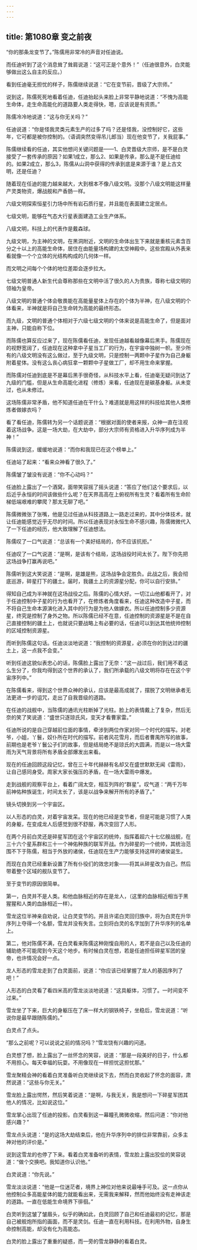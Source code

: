 ```yaml
---
---
---
```

title: 第1080章 变之前夜
---



“你的那条龙变节了。”陈儒用非常冷的声音对任迪说。

而任迪听到了这个消息耸了耸肩说道：“这可正是个意外！”（任迪很意外，白灵能够做出这么自主的反应。）

看到任迪毫无担忧的样子，陈儒继续说道：“它在变节前，晋级了大宗师。”

说到这，陈儒死死地看着任迪，任迪抬起头来脸上非常平静地说道：“不愧为高能生命体，走生命高能化的道路要人类走得快，嗯，应该说是有资质。”

陈儒冷冷地说道：“这与你无关吗？”

任迪说道：“你是怪我灵类元素生产的过多了吗？还是怪我，没控制好它，这些年，它可都是被你控制的。（语调突然变得吊儿郎当）现在他变节了，关我屁事。”

陈儒继续看的任迪，其实他想问关键问题是——1、白灵晋级大宗师，是不是白灵接受了一套传承的原因？如果1成立，那么2、如果是传承，那么是不是任迪给的。如果2成立，那么3，陈儒从山洞中获得的传承到底是来源于谁？是上古文明，还是任迪？

随着现在任迪的能力越来越大，大到根本不像八级文明。没那个八级文明能这样量产灵类物资，爆战舰和产香肠一样。

六级文明探索恒星引力场中所有岩石质行星，并且能在表面建立定居点。

七级文明，能够在气态大行星表面建造工业生产体系。

八级文明，科技上的代表作是戴森球。

九级文明，为主神的文明，在黑洞附近，文明的生命体出生下来就是重核元素含百分之十以上的高能生命体，居住在由能量场构建的太空神殿中。这些宫殿从外表来看就像一个个立体的光结构构成的几何体一样。

而文明之间每个个体的地位差距会逐步拉大。

七级文明普通人新生代会尊称那些在文明中活了很久的人为贵族，尊称七级文明的领袖为皇帝。

八级文明的普通个体会敬畏能在高能量星体上存在的个体为半神，在八级文明的个体看来，半神就是将自己生命转为高能的最终形态。

而九级，文明的普通个体相对于六级七级文明的个体来说是高能生命了，但是面对主神，只能自称下位。

而陈儒也算反应过来了，现在陈儒看任迪，发现任迪越看越像幕后黑手。陈儒现在的视野宽阔了，任迪现在这种拿中子星当工厂的行为，在宇宙中独树一帜。至少所有的八级文明没有这么做过，至于九级文明，只是控制一两颗中子星作为自己身躯附着星体。没有这么丧心病狂拿一颗颗中子星做工厂，却不用生命来掌握。

而陈儒对任迪到底是不是幕后黑手很奇怪，从科技水平上看，任迪毫无疑问到达了九级的门槛，但是从生命高能化进程（修炼）来看，任迪现在是碳基身躯。从未变过，也从未修过。

这场陈儒非常矛盾，他不知道任迪在干什么？难道就是用这样的科技给其他人类修炼者做嫁衣吗？

看了看任迪，陈儒转为另一个话题说道：“根据对面的使者来报，众神一直在注视着这场战争。这是一场大劫，在大劫中，部分大宗师有资格进入升华序列成为半神！”

陈儒说到这，缓缓地说道：“而你和我现已在这个榜单上。”

任迪站了起来：“看来众神看了很久了。”

陈儒皱了皱没有说道：“你不心动吗？”

任迪脸上露出了一个酒窝，面带笑容摇了摇头说道：“答应了他们这个要求后，以后近乎永恒的时间该做些什么呢？在天界高高在上俯视所有生灵？看着所有生命阶梯低端艰难的攀爬？那太无聊了吧。”

陈儒微微张了张嘴，他是见过任迪从科技道路上一路走过来的，其中分体技术，就让任迪能感觉近乎无尽的时间。所以任迪表现对永恒生命不感兴趣，陈儒微微代入了一下任迪的经历，他大致理解了任迪想法。

陈儒叹了一口气说道：“总该有一个美好结局的，你不应该抗拒。”

任迪叹了一口气说道：“是啊，是该有个结局，这场战役时间太长了。陛下你先把这场战争打赢再说吧。”

陈儒听到这大笑说道：“是啊，是雄是熊，这场战争会定胜负。此战之后，我会彻底巡游，碎星打下的疆土。届时，我疆土上的资源星分配，你可以自行安排。”

得知自己成为半神就在这场战役之后。陈儒的心情大好。一切江山他都看开了，对于任迪控制中子星的行为也看开了，在修炼者角度看来，任迪这种改造中子星，而不将自己生命本源演化进入其中的行为是为他人做嫁衣。所以任迪控制多少资源星，终究是控制了身外之物。所以陈儒已经不在意，任迪控制的资源星是不是在自己直接控制的疆土上，也就说只要战略上有必要的话，任迪可以到达其他统帅控制的区域控制资源星。

而听到陈儒这句话。任迪淡淡地说道：“我控制的资源星，必须在你的到达过的疆土上，这一点我不会变。”

听到任迪这貌似表忠心的话，陈儒脸上露出了无奈：“这一战过后，我们用不着这么生分了，你我均得到这个世界的承认了，我们所承载的八级文明将存在在这个宇宙序列中。”

在陈儒看来，得到这个世界众神的承认，应该是最高成就了，摆脱了文明继承者无法更进一步的诅咒，走出了自我晋级的道路。

在任迪的战舰中，当陈儒的通讯光柱断掉了光柱。脸上的表情戴上了复杂，然后无奈的笑了笑说道：“盛世只逐琼氏风，变天才看曹家雷。”

任迪所说的是自己穿越前位面的事情，牵涉到两位作家对同一个时代的描写。对老爷，小姐，丫鬟，奴仆所在时代的描写。前者风花雪月，而后者曹禺所写的故事，前期也是老爷丫鬟公子们的故事，但是结局绝不是琼氏的大圆满，而是以一场大雷雨为天气背景将所有矛盾全部爆发出来看。

现在的任迪回顾这段记忆，曾在三十年代赫赫有名却又在盛世默默无闻《雷雨》，让自己感同身受。周家大家长强压的矛盾，在一场大雷雨中爆发。

走到战舰的观察平台上，看着广阔太空，相互列阵的“群星”。叹气道：“两千万年前神佑种族诞生，时间太长了，该是以战争来解开所有的矛盾了。”

镜头切换到另一个宇宙区。

以人形态的白灵，对着宇宙发呆。现在的他已经是变节者，但是可能是习惯了人类的身躯，在变成龙人后感觉到很不舒服，再次变回了人形。

在两个月前白灵还是碎星军团在这个宇宙区的统帅，指挥着超六十七亿艘战舰，在三十六个星系群和三十一个神佑种族的联军开战。作为碎星的一个统帅，其统治范围不下于陈儒，相当于外放的诸侯，任迪现在生产力能够支持这样的诸侯诞生。

而现在白灵已经重新设置了所有仆役们的效忠对象——将其从碎星改为自己。然后带着整个区域的舰队变节了。

至于变节的原因很简单。

第一，白灵并不是人类。和他血脉相近的存在是龙人，（这里的血脉相近相当于黑猩猩和人类的血脉相近一样）。

雪龙这位半神亲自劝说，让白灵变节的。并且许诺白灵回归族中，将为白灵在升华序列上夺得一个名额，雪龙并没有失言。立刻将白灵的名字加到了升华序列的名单上。

第二，他对陈儒不满，在白灵看来陈儒这种刚愎自用的人，若不是自己以及任迪的辅助绝不可能爬到今天这个地步。有时候白灵在想，若是任迪担任碎星军团的皇帝，也许情况会好一点。

龙人形态的雪龙走到了白灵面前，说道：“你应该已经掌握了龙人的基因序列了吧！”

人形态的白灵看了看四米高的雪龙淡淡地说道：“这具躯体，习惯了。一时间变不过来。”

雪龙坐了下来，巨大的身躯压在了床一样大的钢铁椅子，坐稳后，雪龙说道：“听说你是最早跟随陈儒的。”

白灵点了点头。

“那么之前呢？可以说说之前的情况吗？”雪龙饶有兴趣的问道。

白灵想了想，脸上露出了一丝怀念的笑容，说道：“那是一段美好的日子，什么都不用担心。每天幸福的玩耍。不用像现在一样担忧这担忧那。”

雪龙聚精会神的看着白灵准备听白灵继续说下去，然而白灵收起了怀念的面容，肃然说道：“这些与你无关。”

雪龙脸上露出愕然，然后笑着说道：“是啊，与我无关，我是想问一下碎星军团其他人的情况，比如说这位。”

雪龙掌心出现了任迪的投影。白灵看到这一幕瞳孔微微收缩，然后问道：“你对他感兴趣？”

雪龙点头说道：“是的这场大劫结束后，他在升华序列中的排位非常靠前，众多主神对他的评价是。”

说到这雪龙的也停了下来。看着白灵准备听的表情，雪龙脸上露出狡侩的笑容说道：“做个交换吧。我知道你认识他。”

白灵说道：“你先说。”

雪龙淡淡说道：“他是一位迷茫者，境界上神位对他来说最唾手可及。这一点你从他控制众多高能星体的能力就能看出来，无需我来解释，然而他始终没有走神该走的道路。一直在低能生命境界下徘徊。”

白灵听到这皱了皱眉头，似乎的确如此，白灵回顾了自己和任迪最初的记忆，那是自己被舰炮所指的画面，而不是灵剑。任迪一直在利用科技。在利用外物，自身生命控制高能，却没有化为高能态。

白灵的脸上露出了重重的疑惑，而一旁的雪龙静静的看着白灵。